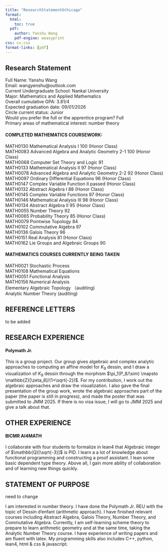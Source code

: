 ```yaml
---
title: "ResearchStatementUchicago"
format:
  html:
    toc: true
  pdf:
    author: Yanshu Wang
    pdf-engine: weasyprint
css: cv.css
format-links: [pdf]
---
```


::: {.print-only .contact-block}

<!-- <https://wangyenshu.github.io/wangyanshu/> -->
:::

## Research Statement

Full Name: Yanshu Wang <br>
Email: wangyenshu@outlook.com <br>
Current Undergraduate School: Nankai University <br>
Major: Mathematics and Applied Mathematics <br>
Overall cumulative GPA: 3.81/4 <br>
Expected graduation date: 09/01/2026 <br>
Circle current status: Junior <br>
Would you prefer the full or the apprentice program? Full <br>
Primary areas of mathematical interest: number theory <br>

#### **COMPLETED MATHEMATICS COURSEWORK:**
MATH0130 Mathematical Analysis I 100 (Honor Class)<br>
MATH0083 Advanced Algebra and Analytic Geometry 2-1 100 (Honor Class)<br>
MATH0068 Computer Set Theory and Logic 91 <br>
MATH0133 Mathematical Analysis II 97 (Honor Class)<br>
MATH0078 Advanced Algebra and Analytic Geometry 2-2 92 (Honor Class)<br>
MATH0097 Ordinary Differential Equations 96 (Honor Class)<br>
MATH0147 Complex Variable Function II passed (Honor Class)<br>
MATH0132 Abstract Algebra I 88 (Honor Class)<br>
MATH0145 Complex Variable Functions 97 (Honor Class)<br>
MATH0146 Mathematical Analysis III 98 (Honor Class)<br>
MATH0134 Abstract Algebra II 95 (Honor Class)<br>
MATH0055 Number Theory 92 <br>
MATH0065 Probability Theory 85 (Honor Class)<br>
MATH0079 Pointwise Topology 84 <br>
MATH0102 Commutative Algebra 97 <br>
MATH0136 Galois Theory 96 <br>
MATH0151 Real Analysis 81 (Honor Class)<br>
MATH0162 Lie Groups and Algebraic Groups 90 <br>

#### **MATHEMATICS COURSES CURRENTLY BEING TAKEN**

MATH0021 Stochastic Process <br>
MATH0108 Mathematical Equations <br>
MATH0051 Functional Analysis <br>
MATH0156 Numerical Analysis <br>
Elementary Algebraic Topology （auditing) <br>
Analytic Number Theory (auditing) <br>

## REFERENCE LETTERS

to be added

## RESEARCH EXPERIENCE

#### Polymath Jr.

This is a group project. Our group gives algebraic and complex analytic approaches to computing an affine model for $K_9$ dessin, and I draw a visualization of $K_9$ dessin through the morphism $\pi_1(P_8/\sim) \mapsto \mathbb{Z}[\zeta_8]/(1+\sqrt{-2})$. For my contribution, I work out the algebraic approaches and draw the visualization. I also gave the final presentation of the group work, wrote the algebraic approaches part of the paper (the paper is still in progress), and made the poster that was submitted to JMM 2025. If there is no visa issue, I will go to JMM 2025 and give a talk about that.

## OTHER EXPERIENCE

#### BICMR AI4MATH

I collaborate with four students to formalize in lean4 that Algebraic integer of $\mathbb{Q}[\sqrt{-3}]$ is PID. I learn a a lot of knowledge about functional programming and constructing a proof assistant. I lean some basic dependent type theory. Above all, I gain more ability of collaboration and of learning new things quickly.

## STATEMENT OF PURPOSE

need to change

I am interested in number theory. I have done the Polymath Jr. REU with the topic of Dessin d'enfant (arithmetic approach). I have finished relevant courses including Abstract Algebra, Galois Theory, Number Theory, and Commutative Algebra. Currently, I am self-learning scheme theory to prepare to learn arithmetic geometry and at the same time, taking the Analytic Number Theory course. I have experience of writing papers and am fluent with latex. My programming skills also includes C++, python, lean4, html & css & javascript.

::: print-only

:::
